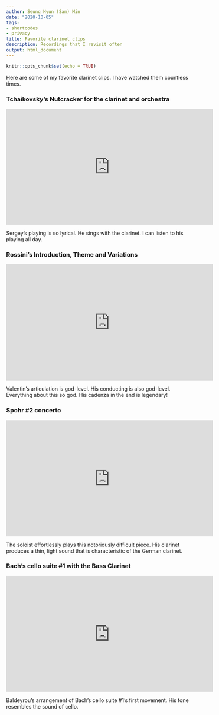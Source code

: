 ```yaml
---
author: Seung Hyun (Sam) Min
date: "2020-10-05"
tags:
- shortcodes
- privacy
title: Favorite clarinet clips
description: Recordings that I revisit often
output: html_document
---
```


```r
knitr::opts_chunk$set(echo = TRUE)
```

Here are some of my favorite clarinet clips. I have watched them countless times.

### Tchaikovsky's Nutcracker for the clarinet and orchestra

<iframe width="560" height="315" src="https://www.youtube.com/embed/b72d452U-II" frameborder="0" allowfullscreen></iframe>

Sergey's playing is so lyrical. He sings with the clarinet. I can listen to his playing all day. 

### Rossini's Introduction, Theme and Variations

<iframe width="560" height="315" src="https://www.youtube.com/embed/u1-YYv9ZQ5I" frameborder="0" allowfullscreen></iframe>

Valentin's articulation is god-level. His conducting is also god-level. Everything about this so god. His cadenza in the end is legendary! 


### Spohr #2 concerto

<iframe width="560" height="315" src="https://www.youtube.com/embed/HMt6ZnprVpo" frameborder="0" allowfullscreen></iframe>

The soloist effortlessly plays this notoriously difficult piece. His clarinet produces a thin, light sound that is characteristic of the German clarinet.

### Bach's cello suite #1 with the Bass Clarinet

<iframe width="560" height="315" src="https://www.youtube.com/embed/6oRvq1As_JM" frameborder="0" allowfullscreen></iframe>

Baldeyrou's arrangement of Bach's cello suite #1's first movement. His tone resembles the sound of cello.